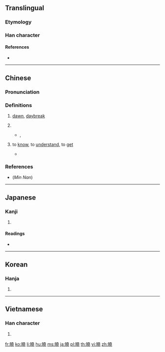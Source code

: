 {{also|晓|暁}}
==Translingual==
{{Han simplified forms|曉|暁|晓}}

===Etymology===
{{Han compound|日|堯|c1=s|c2=p|t1=sun|ls=psc}}

===Han character===
{{Han char|rn=72|rad=日|as=12|sn=16|four=64011|canj=AGGU|ids=⿰日堯}}

====References====
* {{Han ref|kx=0500.170|dkj=14176|dj=0870.120|hdz=21535.010|uh=66C9|ud=26313|bh=BEE5|bd=48869}}

----

==Chinese==
{{zh-forms|s=晓}}

===Pronunciation===
{{zh-pron
|m=xiǎo
|c=hiu2
|h=pfs=hiáu
|mn=hiáu
|mc=y
|oc=y
|ma=
|cat=n,a
}}

===Definitions===
{{zh-hanzi}}

# [[dawn]], [[daybreak]]
#: {{zh-x|破曉|dawn, daybreak; to dawn}}
# {{rfdef|zh}}
#* {{m|zh|w:zh:許冠傑|許冠傑}}, {{lang|zh|今宵}}
#*: {{zh-x|不經不覺 夜 已 曉|{{t-needed|zh}}|C-LIT}}
# to [[know]], to [[understand]], to [[get]]
#: {{zh-x|通曉|to thoroughly understand}}
#* {{quote-book
|year=1903
|author=
|title=粤音指南, Volumes 1-2
|url=https://books.google.com/books?id=HqosAAAAYAAJ&dq=%E2%80%9D%E5%94%94%E6%9B%89%E2%80%9D&pg=PT228#v=onepage&q=%E2%80%9D%E5%94%94%E6%9B%89%E2%80%9D&f=false
|isbn=
|page=
|publisher=聚珍書樓
}}
#*: {{zh-x|倘{tong2}若 佢 兩 個 打起 啲 土談 嚟{lei4}，我 就 連 一 句{geoi3} 都 唔 曉|If the two added in their dialects, I couldn't '''understand''' even a single word|C}}

===References===
* (''Min Nan'') {{R:nan:tdj|19567|v=2|p=609}}

----

==Japanese==

===Kanji===
{{ja-kanji|grade=|rs=日12}}

# {{defn|lang=ja|sort=日12}}

====Readings====
* {{ja-readings|goon=[[きょう]] (kyō)|kanon=[[きょう]] (kyō)|kanyoon=[[ぎょう]] (gyō)|kun=[[あかつき]] (akatsuki), [[さとる]] (satoru)}}

----

==Korean==

===Hanja===
{{ko-hanja|hangeul=효|eumhun=|rv=hyo|mr=hyo|y=hyo}}

# {{defn|lang=ko|sort=日12}}

----

==Vietnamese==

===Han character===
{{vi-hantu|[[hẻo]], [[hểu]], [[hiểu]]|rs=日12}}

# {{defn|lang=vi|sort=日12}}

[[fr:曉]]
[[ko:曉]]
[[li:曉]]
[[hu:曉]]
[[ms:曉]]
[[ja:曉]]
[[pl:曉]]
[[th:曉]]
[[vi:曉]]
[[zh:曉]]